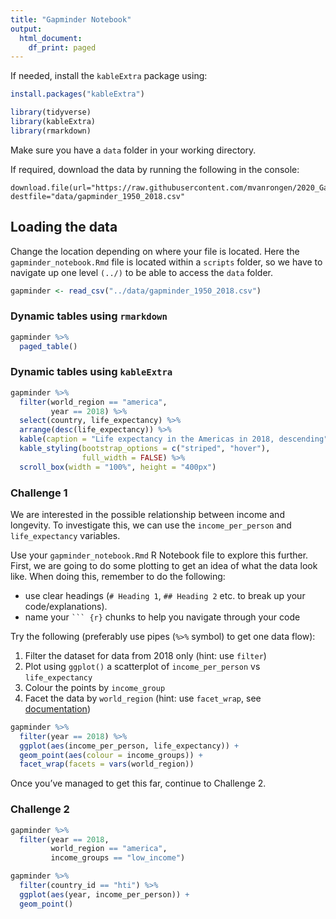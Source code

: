 ```yaml
---
title: "Gapminder Notebook"
output:
  html_document:
    df_print: paged
---
```


If needed, install the `kableExtra` package using:

```r
install.packages("kableExtra")
```

```r
library(tidyverse)
library(kableExtra)
library(rmarkdown)
```

Make sure you have a `data` folder in your working directory.

If required, download the data by running the following in the console:

```
download.file(url="https://raw.githubusercontent.com/mvanrongen/2020_Gates_Reproducibility/master/data/processed/gapminder_1950_2018.csv", destfile="data/gapminder_1950_2018.csv"
```

## Loading the data

Change the location depending on where your file is located. Here the `gapminder_notebook.Rmd` file is located within a `scripts` folder, so we have to navigate up one level `(../)` to be able to access the `data` folder.

```r
gapminder <- read_csv("../data/gapminder_1950_2018.csv")
```

### Dynamic tables using `rmarkdown`

```r
gapminder %>% 
  paged_table()
```

### Dynamic tables using `kableExtra`

```r
gapminder %>% 
  filter(world_region == "america",
         year == 2018) %>%
  select(country, life_expectancy) %>%
  arrange(desc(life_expectancy)) %>% 
  kable(caption = "Life expectancy in the Americas in 2018, descending") %>% 
  kable_styling(bootstrap_options = c("striped", "hover"), 
                full_width = FALSE) %>% 
  scroll_box(width = "100%", height = "400px")
```

### Challenge 1

We are interested in the possible relationship between income and longevity. To investigate this, we can use the `income_per_person` and `life_expectancy` variables.

Use your `gapminder_notebook.Rmd` R Notebook file to explore this further. First, we are going to do some plotting to get an idea of what the data look like. When doing this, remember to do the following:

* use clear headings (`# Heading 1`, `## Heading 2` etc. to break up your code/explanations).
* name your ` ``` {r} ` chunks to help you navigate through your code

Try the following (preferably use pipes (`%>%` symbol) to get one data flow):

1. Filter the dataset for data from 2018 only (hint: use `filter`)
2. Plot using `ggplot()` a scatterplot of `income_per_person` vs `life_expectancy`
3. Colour the points by `income_group`
4. Facet the data by `world_region` (hint: use `facet_wrap`, see [documentation](https://ggplot2.tidyverse.org/reference/facet_wrap.html))

```r
gapminder %>% 
  filter(year == 2018) %>% 
  ggplot(aes(income_per_person, life_expectancy)) +
  geom_point(aes(colour = income_groups)) +
  facet_wrap(facets = vars(world_region))
```

Once you've managed to get this far, continue to Challenge 2.

### Challenge 2


```r
gapminder %>% 
  filter(year == 2018,
         world_region == "america",
         income_groups == "low_income")

gapminder %>% 
  filter(country_id == "hti") %>% 
  ggplot(aes(year, income_per_person)) +
  geom_point()
```











